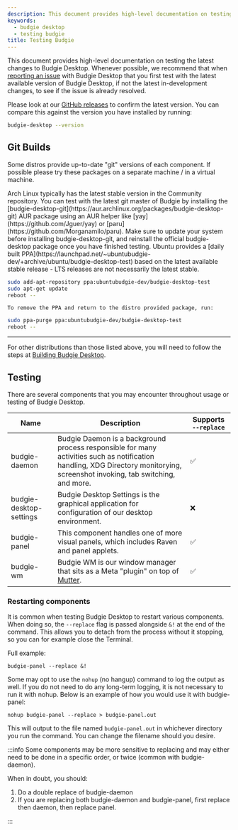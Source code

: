 ```yaml
---
description: This document provides high-level documentation on testing Budgie Desktop.
keywords:
  - budgie desktop
  - testing budgie
title: Testing Budgie
---
```



This document provides high-level documentation on testing the latest changes to Budgie Desktop. Whenever possible, we recommend that when
[reporting an issue](https://github.com/BuddiesOfBudgie/budgie-desktop/issues) with Budgie Desktop that you first test with the latest available version of Budgie Desktop, if not the latest in-development changes,
to see if the issue is already resolved.

Please look at our [GitHub releases](https://github.com/BuddiesOfBudgie/budgie-desktop/releases) to confirm the latest version. You can compare this against the version you have installed by running:

```bash
budgie-desktop --version
```

## Git Builds

Some distros provide up-to-date "git" versions of each component. If possible please try these packages on a separate machine / in a virtual machine.

<Tabs>
  <TabItem label="Arch" value="Arch">
    Arch Linux typically has the latest stable version in the Community repository. You can test with the latest git
    master of Budgie by installing the [budgie-desktop-git](https://aur.archlinux.org/packages/budgie-desktop-git) 
    AUR package using an AUR helper like [yay](https://github.com/Jguer/yay) or [paru](https://github.com/Morganamilo/paru). Make sure to update your system before installing budgie-desktop-git, and reinstall the official budgie-desktop package
    once you have finished testing.
  </TabItem>
  <TabItem label="Ubuntu" value="ubuntu">
    Ubuntu provides a [daily built PPA](https://launchpad.net/~ubuntubudgie-dev/+archive/ubuntu/budgie-desktop-test)
    based on the latest available stable release - LTS releases are not necessarily the latest stable.

```bash
sudo add-apt-repository ppa:ubuntubudgie-dev/budgie-desktop-test
sudo apt-get update
reboot --
```

    To remove the PPA and return to the distro provided package, run:

```bash
sudo ppa-purge ppa:ubuntubudgie-dev/budgie-desktop-test
reboot --
```
  </TabItem>
</Tabs>

---

For other distributions than those listed above, you will need to follow the steps at [Building Budgie Desktop](/developer/workflow/building-budgie-desktop).

## Testing

There are several components that you may encounter throughout usage or testing of Budgie Desktop.

| Name                    | Description                                                                                                                                                                   | Supports `--replace` |
| ----------------------- | ----------------------------------------------------------------------------------------------------------------------------------------------------------------------------- | -------------------- |
| budgie-daemon           | Budgie Daemon is a background process responsible for many activities such as notification handling, XDG Directory monitorying, screenshot invoking, tab switching, and more. | ✅                   |
| budgie-desktop-settings | Budgie Desktop Settings is the graphical application for configuration of our desktop environment.                                                                            | ❌                   |
| budgie-panel            | This component handles one of more visual panels, which includes Raven and panel applets.                                                                                     | ✅                   |
| budgie-wm               | Budgie WM is our window manager that sits as a Meta "plugin" on top of [Mutter](https://gitlab.gnome.org/GNOME/mutter).                                                       | ✅                   |

### Restarting components

It is common when testing Budgie Desktop to restart various components. When doing so, the `--replace` flag is passed alongside `&!` at the end of the command. This allows you to detach from the process
without it stopping, so you can for example close the Terminal.

Full example:

```
budgie-panel --replace &!
```

Some may opt to use the `nohup` (no hangup) command to log the output as well. If you do not need to do any long-term logging, it is not necessary to run it with nohup. Below is an example of how you would use it with budgie-panel:

```
nohup budgie-panel --replace > budgie-panel.out
```

This will output to the file named `budgie-panel.out` in whichever directory you run the command. You can change the filename should you desire.

:::info
Some components may be more sensitive to replacing and may either need to be done in a specific order, or twice (common with budgie-daemon).

When in doubt, you should:

1. Do a double replace of budgie-daemon
2. If you are replacing both budgie-daemon and budgie-panel, first replace then daemon, then replace panel.

:::

